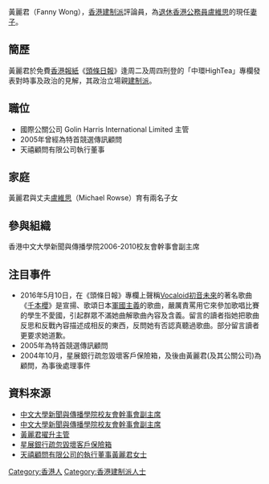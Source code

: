 黃麗君（Fanny Wong），[[香港建制派|香港建制派]]評論員，為[[退休|退休]][[香港公務員|香港公務員]][[盧維思|盧維思]]的現任[[妻子|妻子]]。

==簡歷==
黃麗君於免費[[香港報紙|香港報紙]]《[[頭條日報|頭條日報]]》逢周二及周四刑登的「中環HighTea」專欄發表對時事及政治的見解，其政治立場親[[建制派_(香港)|建制派]]。

==職位==
*國際公關公司 Golin Harris International Limited 主管
*2005年曾經為特首競選傳訊顧問
*天禧顧問有限公司執行董事

==家庭==
黃麗君與丈夫[[盧維思|盧維思]]（Michael Rowse）育有兩名子女

==參與組織==
香港中文大學新聞與傳播學院2006-2010校友會幹事會副主席

==注目事件==
*2016年5月10日，在《頭條日報》專欄上聲稱[[Vocaloid|Vocaloid]][[初音未來|初音未來]]的著名歌曲《[[千本櫻|千本櫻]]》是宣揚、歌頌日本[[軍國主義|軍國主義]]的歌曲，嚴厲責罵用它來參加歌唱比賽的學生不愛國，引起群眾不滿她曲解歌曲內容及含義。留言的讀者指她把歌曲反思和反戰內容描述成相反的東西，反問她有否認真聽過歌曲。部分留言讀者更要求她道歉。
*2005年為特首競選傳訊顧問
*2004年10月，星展銀行疏忽毀壞客戶保險箱，及後由黃麗君(及其公關公司)為顧問，為事後處理事件

==資料來源==
*[http://www.com.cuhk.edu.hk/alumni/v001/MembersProfile.htm 中文大學新聞與傳播學院校友會幹事會副主席]
*[http://www.com.cuhk.edu.hk/alumni/02v5_contents.htm 中文大學新聞與傳播學院校友會幹事會副主席]
*[http://hk.apple.nextmedia.com/template/apple/art_main.php?iss_id=20060325&sec_id=4104&art_id=5770256 黃麗君擢升主管]
*[http://www.info.gov.hk/hkma/chi/press/2004/20041006c3.htm 星展銀行疏忽毀壞客戶保險箱]
*[https://www.hkcc.org.hk/acms/upload/hkcc/Annual_Report/HKCC_AnnualReport_2017_Chi.pdf 天禧顧問有限公司的執行董事黃麗君女士]

[[Category:香港人|Category:香港人]]
[[Category:香港建制派人士|Category:香港建制派人士]]